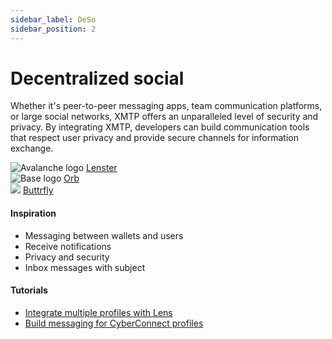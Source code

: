 ```yaml
---
sidebar_label: DeSo
sidebar_position: 2
---
```



# Decentralized social

Whether it's peer-to-peer messaging apps, team communication platforms, or large social networks, XMTP offers an unparalleled level of security and privacy. By integrating XMTP, developers can build communication tools that respect user privacy and provide secure channels for information exchange.

<div class="chain-list">
  <div class="chain-item">
    <img src={lenster} style={{ width: "100px" }} alt="Avalanche logo" />
    <a href="https://lenster.xyz/">Lenster</a>
  </div>
  <div class="chain-item">
    <img src={orb} style={{ width: "100px" }} alt="Base logo" />
    <a href="https://orb.ac/">Orb</a>
  </div>
  <div class="chain-item">
    <img src={buttrfly} style={{ width: "100px" }} />
    <a href="https://buttrfly.app/">Buttrfly</a>
  </div>
</div>

#### Inspiration

- Messaging between wallets and users
- Receive notifications
- Privacy and security
- Inbox messages with subject

#### Tutorials

- [Integrate multiple profiles with Lens](/docs/tutorials/lens-multiprofile)
- [Build messaging for CyberConnect profiles](/docs/tutorials/cyberconnect)
